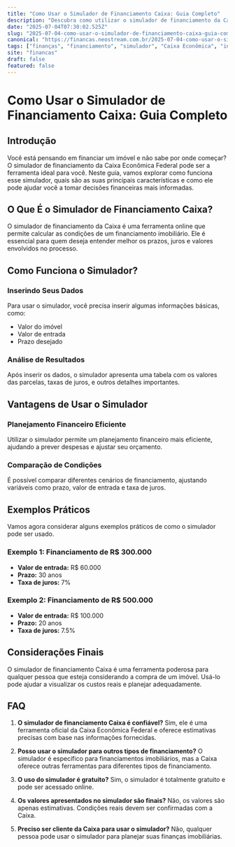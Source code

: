 ```yaml
---
title: "Como Usar o Simulador de Financiamento Caixa: Guia Completo"
description: "Descubra como utilizar o simulador de financiamento da Caixa e otimize suas decisões financeiras. Aprenda sobre prazos, taxas e vantagens neste guia detalhado."
date: "2025-07-04T07:30:02.525Z"
slug: "2025-07-04-como-usar-o-simulador-de-financiamento-caixa-guia-completo"
canonical: "https://financas.neostream.com.br/2025-07-04-como-usar-o-simulador-de-financiamento-caixa-guia-completo"
tags: ["finanças", "financiamento", "simulador", "Caixa Econômica", "investimento"]
site: "financas"
draft: false
featured: false
---
```


# Como Usar o Simulador de Financiamento Caixa: Guia Completo

## Introdução

Você está pensando em financiar um imóvel e não sabe por onde começar? O simulador de financiamento da Caixa Econômica Federal pode ser a ferramenta ideal para você. Neste guia, vamos explorar como funciona esse simulador, quais são as suas principais características e como ele pode ajudar você a tomar decisões financeiras mais informadas.

## O Que É o Simulador de Financiamento Caixa?

O simulador de financiamento da Caixa é uma ferramenta online que permite calcular as condições de um financiamento imobiliário. Ele é essencial para quem deseja entender melhor os prazos, juros e valores envolvidos no processo.

## Como Funciona o Simulador?

### Inserindo Seus Dados

Para usar o simulador, você precisa inserir algumas informações básicas, como:
- Valor do imóvel
- Valor de entrada
- Prazo desejado

### Análise de Resultados

Após inserir os dados, o simulador apresenta uma tabela com os valores das parcelas, taxas de juros, e outros detalhes importantes.

## Vantagens de Usar o Simulador

### Planejamento Financeiro Eficiente

Utilizar o simulador permite um planejamento financeiro mais eficiente, ajudando a prever despesas e ajustar seu orçamento.

### Comparação de Condições

É possível comparar diferentes cenários de financiamento, ajustando variáveis como prazo, valor de entrada e taxa de juros.

## Exemplos Práticos

Vamos agora considerar alguns exemplos práticos de como o simulador pode ser usado.

### Exemplo 1: Financiamento de R$ 300.000

- **Valor de entrada:** R$ 60.000
- **Prazo:** 30 anos
- **Taxa de juros:** 7%

### Exemplo 2: Financiamento de R$ 500.000

- **Valor de entrada:** R$ 100.000
- **Prazo:** 20 anos
- **Taxa de juros:** 7.5%

## Considerações Finais

O simulador de financiamento Caixa é uma ferramenta poderosa para qualquer pessoa que esteja considerando a compra de um imóvel. Usá-lo pode ajudar a visualizar os custos reais e planejar adequadamente.

## FAQ

1. **O simulador de financiamento Caixa é confiável?**
   Sim, ele é uma ferramenta oficial da Caixa Econômica Federal e oferece estimativas precisas com base nas informações fornecidas.

2. **Posso usar o simulador para outros tipos de financiamento?**
   O simulador é específico para financiamentos imobiliários, mas a Caixa oferece outras ferramentas para diferentes tipos de financiamento.

3. **O uso do simulador é gratuito?**
   Sim, o simulador é totalmente gratuito e pode ser acessado online.

4. **Os valores apresentados no simulador são finais?**
   Não, os valores são apenas estimativas. Condições reais devem ser confirmadas com a Caixa.

5. **Preciso ser cliente da Caixa para usar o simulador?**
   Não, qualquer pessoa pode usar o simulador para planejar suas finanças imobiliárias.
